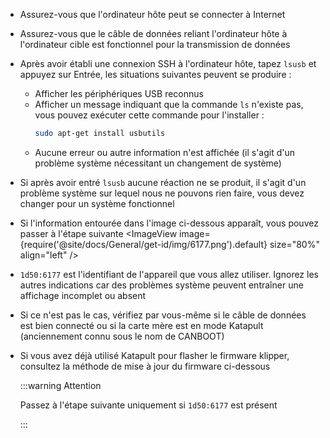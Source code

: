 * Assurez-vous que l'ordinateur hôte peut se connecter à Internet
* Assurez-vous que le câble de données reliant l'ordinateur hôte à l'ordinateur cible est fonctionnel pour la transmission de données
* Après avoir établi une connexion SSH à l'ordinateur hôte, tapez `lsusb` et appuyez sur Entrée, les situations suivantes peuvent se produire :
    * Afficher les périphériques USB reconnus
    * Afficher un message indiquant que la commande `ls` n'existe pas, vous pouvez exécuter cette commande pour l'installer :
        ```bash
        sudo apt-get install usbutils
        ```
    * Aucune erreur ou autre information n'est affichée (il s'agit d'un problème système nécessitant un changement de système)
* Si après avoir entré `lsusb` aucune réaction ne se produit, il s'agit d'un problème système sur lequel nous ne pouvons rien faire, vous devez changer pour un système fonctionnel
* Si l'information entourée dans l'image ci-dessous apparaît, vous pouvez passer à l'étape suivante
    <ImageView image={require('@site/docs/General/get-id/img/6177.png').default} size="80%" align="left" /> 
* `1d50:6177` est l'identifiant de l'appareil que vous allez utiliser. Ignorez les autres indications car des problèmes système peuvent entraîner une affichage incomplet ou absent
* Si ce n'est pas le cas, vérifiez par vous-même si le câble de données est bien connecté ou si la carte mère est en mode Katapult (anciennement connu sous le nom de CANBOOT)
* Si vous avez déjà utilisé Katapult pour flasher le firmware klipper, consultez la méthode de mise à jour du firmware ci-dessous

    :::warning Attention

    Passez à l'étape suivante uniquement si `1d50:6177` est présent

    :::